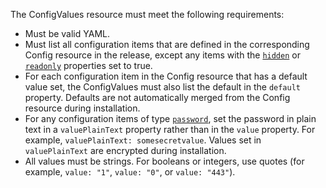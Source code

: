 The ConfigValues resource must meet the following requirements:
* Must be valid YAML.
* Must list all configuration items that are defined in the corresponding Config resource in the release, except any items with the [`hidden`](/reference/custom-resource-config#hidden) or [`readonly`](/reference/custom-resource-config#readonly) properties set to true.
* For each configuration item in the Config resource that has a default value set, the ConfigValues must also list the default in the `default` property. Defaults are not automatically merged from the Config resource during installation.
* For any configuration items of type [`password`](/reference/custom-resource-config#password), set the password in plain text in a `valuePlainText` property rather than in the `value` property. For example, `valuePlainText: somesecretvalue`. Values set in `valuePlainText` are encrypted during installation.
* All values must be strings. For booleans or integers, use quotes (for example, `value: "1"`, `value: "0"`, or `value: "443"`).